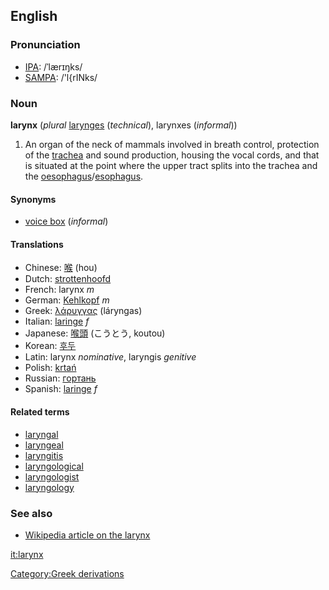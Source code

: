 ==English==
===Pronunciation===
*[[IPA]]: /ˈlærɪŋks/
*[[SAMPA]]: /'l{rINks/

===Noun===
'''larynx''' (''plural'' [[larynges]] (''technical''), larynxes (''informal''))

#An organ of the neck of mammals involved in breath control, protection of the [[trachea]] and sound production, housing the vocal cords, and that is situated at the point where the upper tract splits into the trachea and the [[oesophagus]]/[[esophagus]].

====Synonyms====
*[[voice box]] (''informal'')

====Translations====
*Chinese: [[喉]] (hou)
*Dutch: [[strottenhoofd]]
*French: larynx ''m''
*German: [[Kehlkopf]] ''m''
*Greek: [[λάρυγγας]] (láryngas)
*Italian: [[laringe#Italian|laringe]] ''f''
*Japanese: [[喉頭]] (こうとう, koutou)
*Korean: [[후두]]
*Latin: larynx ''nominative'', laryngis ''genitive''
*Polish: [[krtań]]
*Russian: [[гортань]]
*Spanish: [[laringe#Spanish|laringe]] ''f''

====Related terms====
*[[laryngal]]
*[[laryngeal]]
*[[laryngitis]]
*[[laryngological]]
*[[laryngologist]]
*[[laryngology]]

===See also===
*[[w:larynx|Wikipedia article on the larynx]]

[[it:larynx]]
[[Category:Greek derivations]]